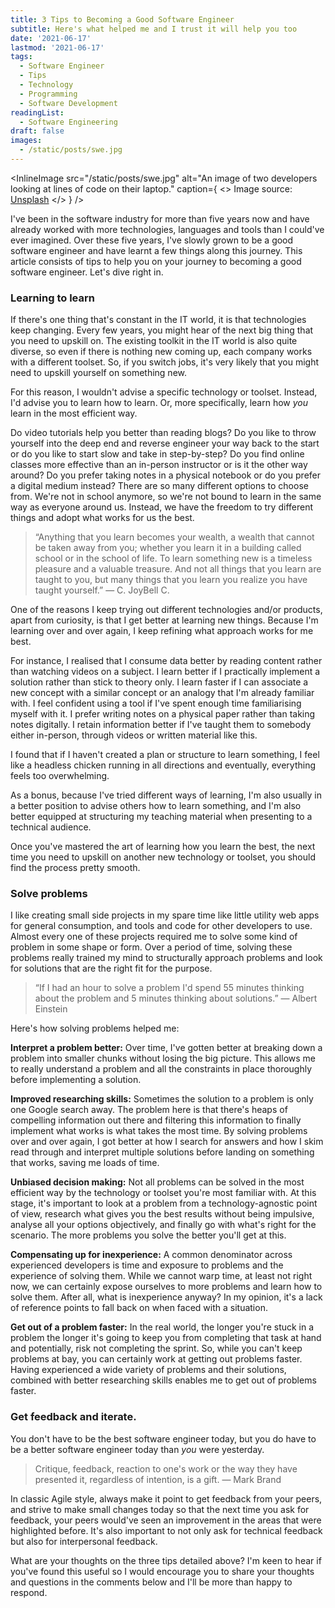 ```yaml
---
title: 3 Tips to Becoming a Good Software Engineer
subtitle: Here's what helped me and I trust it will help you too
date: '2021-06-17'
lastmod: '2021-06-17'
tags:
  - Software Engineer
  - Tips
  - Technology
  - Programming
  - Software Development
readingList:
  - Software Engineering
draft: false
images:
  - /static/posts/swe.jpg
---
```


<InlineImage
  src="/static/posts/swe.jpg"
  alt="An image of two developers looking at lines of code on their laptop."
  caption={
    <>
      Image source: <a href="https://unsplash.com/photos/ofeO3-rfaAo">Unsplash</a>
    </>
  }
/>

I've been in the software industry for more than five years now and have already worked with more technologies, languages and tools than I could've ever imagined. Over these five years, I've slowly grown to be a good software engineer and have learnt a few things along this journey. This article consists of tips to help you on your journey to becoming a good software engineer. Let's dive right in.

### Learning to learn

If there's one thing that's constant in the IT world, it is that technologies keep changing. Every few years, you might hear of the next big thing that you need to upskill on. The existing toolkit in the IT world is also quite diverse, so even if there is nothing new coming up, each company works with a different toolset. So, if you switch jobs, it's very likely that you might need to upskill yourself on something new.

For this reason, I wouldn't advise a specific technology or toolset. Instead, I'd advise you to learn how to learn. Or, more specifically, learn how _you_ learn in the most efficient way.

Do video tutorials help you better than reading blogs? Do you like to throw yourself into the deep end and reverse engineer your way back to the start or do you like to start slow and take in step-by-step? Do you find online classes more effective than an in-person instructor or is it the other way around? Do you prefer taking notes in a physical notebook or do you prefer a digital medium instead? There are so many different options to choose from. We're not in school anymore, so we're not bound to learn in the same way as everyone around us. Instead, we have the freedom to try different things and adopt what works for us the best.

> “Anything that you learn becomes your wealth, a wealth that cannot be taken away from you; whether you learn it in a building called school or in the school of life. To learn something new is a timeless pleasure and a valuable treasure. And not all things that you learn are taught to you, but many things that you learn you realize you have taught yourself.” ― C. JoyBell C.

One of the reasons I keep trying out different technologies and/or products, apart from curiosity, is that I get better at learning new things. Because I'm learning over and over again, I keep refining what approach works for me best.

For instance, I realised that I consume data better by reading content rather than watching videos on a subject. I learn better if I practically implement a solution rather than stick to theory only. I learn faster if I can associate a new concept with a similar concept or an analogy that I'm already familiar with. I feel confident using a tool if I've spent enough time familiarising myself with it. I prefer writing notes on a physical paper rather than taking notes digitally. I retain information better if I've taught them to somebody either in-person, through videos or written material like this.

I found that if I haven't created a plan or structure to learn something, I feel like a headless chicken running in all directions and eventually, everything feels too overwhelming.

As a bonus, because I've tried different ways of learning, I'm also usually in a better position to advise others how to learn something, and I'm also better equipped at structuring my teaching material when presenting to a technical audience.

Once you've mastered the art of learning how you learn the best, the next time you need to upskill on another new technology or toolset, you should find the process pretty smooth.

### Solve problems

I like creating small side projects in my spare time like little utility web apps for general consumption, and tools and code for other developers to use. Almost every one of these projects required me to solve some kind of problem in some shape or form. Over a period of time, solving these problems really trained my mind to structurally approach problems and look for solutions that are the right fit for the purpose.

> “If I had an hour to solve a problem I'd spend 55 minutes thinking about the problem and 5 minutes thinking about solutions.” ― Albert Einstein

<GoogleAds adLayout="Responsive" />

Here's how solving problems helped me:

**Interpret a problem better:** Over time, I've gotten better at breaking down a problem into smaller chunks without losing the big picture. This allows me to really understand a problem and all the constraints in place thoroughly before implementing a solution.

**Improved researching skills:** Sometimes the solution to a problem is only one Google search away. The problem here is that there's heaps of compelling information out there and filtering this information to finally implement what works is what takes the most time. By solving problems over and over again, I got better at how I search for answers and how I skim read through and interpret multiple solutions before landing on something that works, saving me loads of time.

**Unbiased decision making:** Not all problems can be solved in the most efficient way by the technology or toolset you're most familiar with. At this stage, it's important to look at a problem from a technology-agnostic point of view, research what gives you the best results without being impulsive, analyse all your options objectively, and finally go with what's right for the scenario. The more problems you solve the better you'll get at this.

**Compensating up for inexperience:** A common denominator across experienced developers is time and exposure to problems and the experience of solving them. While we cannot warp time, at least not right now, we can certainly expose ourselves to more problems and learn how to solve them. After all, what is inexperience anyway? In my opinion, it's a lack of reference points to fall back on when faced with a situation.

**Get out of a problem faster:** In the real world, the longer you're stuck in a problem the longer it's going to keep you from completing that task at hand and potentially, risk not completing the sprint. So, while you can't keep problems at bay, you can certainly work at getting out problems faster. Having experienced a wide variety of problems and their solutions, combined with better researching skills enables me to get out of problems faster.

### Get feedback and iterate.

You don't have to be the best software engineer today, but you do have to be a better software engineer today than _you_ were yesterday.

> Critique, feedback, reaction to one's work or the way they have presented it, regardless of intention, is a gift. — Mark Brand

In classic Agile style, always make it point to get feedback from your peers, and strive to make small changes today so that the next time you ask for feedback, your peers would've seen an improvement in the areas that were highlighted before. It's also important to not only ask for technical feedback but also for interpersonal feedback.

What are your thoughts on the three tips detailed above? I'm keen to hear if you've found this useful so I would encourage you to share your thoughts and questions in the comments below and I'll be more than happy to respond.
